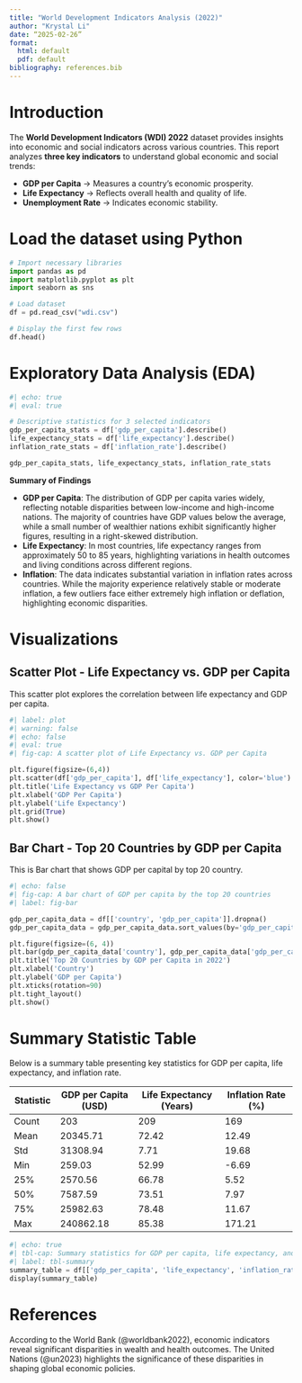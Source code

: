 ```yaml
---
title: "World Development Indicators Analysis (2022)"
author: "Krystal Li"
date: “2025-02-26”
format:
  html: default
  pdf: default
bibliography: references.bib
---
```



# Introduction

The **World Development Indicators (WDI) 2022** dataset provides insights into economic and social indicators across various countries.
This report analyzes **three key indicators** to understand global economic and social trends:

- **GDP per Capita** → Measures a country's economic prosperity.
- **Life Expectancy** → Reflects overall health and quality of life.
- **Unemployment Rate** → Indicates economic stability.


# Load the dataset using Python

```python
# Import necessary libraries
import pandas as pd
import matplotlib.pyplot as plt
import seaborn as sns

# Load dataset
df = pd.read_csv("wdi.csv")

# Display the first few rows
df.head()
```


# Exploratory Data Analysis (EDA)

```python
#| echo: true
#| eval: true

# Descriptive statistics for 3 selected indicators
gdp_per_capita_stats = df['gdp_per_capita'].describe()
life_expectancy_stats = df['life_expectancy'].describe()
inflation_rate_stats = df['inflation_rate'].describe()

gdp_per_capita_stats, life_expectancy_stats, inflation_rate_stats
```

**Summary of Findings**

- **GDP per Capita**: The distribution of GDP per capita varies widely, reflecting notable disparities between low-income and high-income nations. The majority of countries have GDP values below the average, while a small number of wealthier nations exhibit significantly higher figures, resulting in a right-skewed distribution.
- **Life Expectancy**: In most countries, life expectancy ranges from approximately 50 to 85 years, highlighting variations in health outcomes and living conditions across different regions.
- **Inflation**: The data indicates substantial variation in inflation rates across countries. While the majority experience relatively stable or moderate inflation, a few outliers face either extremely high inflation or deflation, highlighting economic disparities.


# Visualizations

## Scatter Plot - Life Expectancy vs. GDP per Capita
This scatter plot explores the correlation between life expectancy and GDP per capita.

```python
#| label: plot
#| warning: false
#| echo: false
#| eval: true
#| fig-cap: A scatter plot of Life Expectancy vs. GDP per Capita

plt.figure(figsize=(6,4))
plt.scatter(df['gdp_per_capita'], df['life_expectancy'], color='blue')
plt.title('Life Expectancy vs GDP Per Capita')
plt.xlabel('GDP Per Capita')
plt.ylabel('Life Expectancy')
plt.grid(True)
plt.show()
```

## Bar Chart - Top 20 Countries by GDP per Capita
This is Bar chart that shows GDP per capital by top 20 country.

```python
#| echo: false
#| fig-cap: A bar chart of GDP per capita by the top 20 countries
#| label: fig-bar

gdp_per_capita_data = df[['country', 'gdp_per_capita']].dropna()
gdp_per_capita_data = gdp_per_capita_data.sort_values(by='gdp_per_capita', ascending=False).head(20)

plt.figure(figsize=(6, 4))
plt.bar(gdp_per_capita_data['country'], gdp_per_capita_data['gdp_per_capita'], color='skyblue')
plt.title('Top 20 Countries by GDP per Capita in 2022')
plt.xlabel('Country')
plt.ylabel('GDP per Capita')
plt.xticks(rotation=90)
plt.tight_layout()
plt.show()
```


# Summary Statistic Table
Below is a summary table presenting key statistics for GDP per capita, life expectancy, and inflation rate.

| Statistic   | GDP per Capita (USD) | Life Expectancy (Years) | Inflation Rate (%) |
|-------------|----------------------|-------------------------|---------------------|
| Count       | 203                  | 209                     | 169                 |
| Mean        | 20345.71             | 72.42                   | 12.49               |
| Std         | 31308.94             | 7.71                    | 19.68               |
| Min         | 259.03               | 52.99                   | -6.69               |
| 25%         | 2570.56              | 66.78                   | 5.52                |
| 50%         | 7587.59              | 73.51                   | 7.97                |
| 75%         | 25982.63             | 78.48                   | 11.67               |
| Max         | 240862.18            | 85.38                   | 171.21              |

```python
#| echo: true
#| tbl-cap: Summary statistics for GDP per capita, life expectancy, and population growth. 
#| label: tbl-summary
summary_table = df[['gdp_per_capita', 'life_expectancy', 'inflation_rate']].describe()
display(summary_table)
```


# References
According to the World Bank (@worldbank2022), economic indicators reveal significant disparities in wealth and health outcomes.
The United Nations (@un2023) highlights the significance of these disparities in shaping global economic policies.